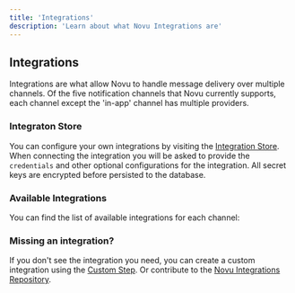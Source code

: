 ```yaml
---
title: 'Integrations'
description: 'Learn about what Novu Integrations are'
---
```


## Integrations

Integrations are what allow Novu to handle message delivery over multiple channels. Of the five notification channels that Novu currently supports, each channel except the 'in-app' channel has multiple providers.

### Integraton Store

You can configure your own integrations by visiting the [Integration Store](https://dashboard-v2.novu.co/integrations).
When connecting the integration you will be asked to provide the `credentials` and other optional configurations for the integration. All secret keys are encrypted before persisted to the database.

### Available Integrations

You can find the list of available integrations for each channel:

<Cards>
  <Card
    title="Email"
    description="Configure email providers and settings"
    href="/integrations/providers/email/overview"
  />
  <Card
    title="SMS"
    description="Set up SMS messaging capabilities"
    href="/integrations/providers/sms/overview"
  />
  <Card
    title="Push"
    description="Enable push notification delivery"
    href="/integrations/providers/push/overview"
  />
  <Card
    title="Chat"
    description="Integrate with chat platforms"
    href="/integrations/providers/chat/overview"
  />
  <Card title="In-App" description="Manage in-app notification center" href="/inbox/overview" />
</Cards>

### Missing an integration?

If you don't see the integration you need, you can create a custom integration using the [Custom Step](/workflow/custom). Or contribute to the [Novu Integrations Repository](/community/add-a-new-provider).
